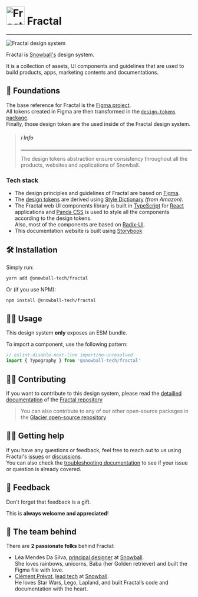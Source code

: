 
<Meta title="Fractal" />

# <img alt="Fractal's logo" src="/images/logo_fractal.png" width="50" /> Fractal

---

![Fractal design system](/images/cover_fractal.png)

Fractal is [Snowball's](https://snowball.xyz) design system.

It is a collection of assets, UI components and guidelines that are used to
build products, apps, marketing contents and documentations.

## 🧱 Foundations

The base reference for Fractal is the
[Figma project](https://www.figma.com/community/file/1281271374017743876/%E2%9D%84%EF%B8%8F-Fractal-Design-System).  
All tokens created in Figma are then transformed in the
[`design-tokens` package](https://www.npmjs.com/package/@snowball-tech/design-tokens).  
Finally, those design token are the used inside of the Fractal design system.

> ##### ℹ️ Info
>
> ---
>
> The design tokens abstraction ensure consistency throughout all the
> products, websites and applications of Snowball.

### Tech stack

- The design principles and guidelines of Fractal are based on
  [Figma](https://www.figma.com/community/file/1281271374017743876/%E2%9D%84%EF%B8%8F-Fractal-Design-System).
- The [design tokens](https://github.com/snowball-tech/fractal/tree/main/packages/design-tokens)
  are derived using [Style Dictionary](https://amzn.github.io/style-dictionary/#/)
  _(from Amazon)_.
- The Fractal web UI components library is built in
  [TypeScript](https://www.typescriptlang.org/) for
  [React](https://reactjs.org/) applications and
  [Panda CSS](https://panda-css.com/) is used to style all the components
  according to the design tokens.  
  Also, most of the components are based on
  [Radix-UI](https://www.radix-ui.com/).
- This documentation website is built using [Storybook](https://storybook.js.org/)

## 🛠️ Installation

Simply run:

```bash
yarn add @snowball-tech/fractal
```

Or (if you use NPM):

```bash
npm install @snowball-tech/fractal
```

## 👩‍💻 Usage

This design system **only** exposes an ESM bundle.

To import a component, use the following pattern:

```js
// eslint-disable-next-line import/no-unresolved
import { Typography } from '@snowball-tech/fractal'
```

## ✍🏿 Contributing

If you want to contribute to this design system, please read the
[detailled documentation](https://github.com/snowball-tech/fractal/blob/main/README.md)
of the [Fractal repository](https://github.com/snowball-tech/fractal)

> You can also contribute to any of our other open-source packages in the
> [Glacier open-source repository](https://github.com/snowball-tech/glacier)

## 🤷‍♂️ Getting help

If you have any questions or feedback, feel free to reach out to us using
Fractal's [issues](https://github.com/snowball-tech/fractal/issues) or
[discussions](https://github.com/snowball-tech/fractal/discussions).  
You can also check the
[troubleshooting documentation](https://github.com/snowball-tech/fractal/blob/main/docs/TROUBLESHOOTING.md)
to see if your issue or question is already covered.

## 💞 Feedback

Don't forget that feedback is a gift.

This is **always welcome and appreciated**!

## 🫶‍ The team behind

There are **2 passionate folks** behind Fractal:

- Léa Mendes Da Silva, [principal designer](https://www.linkedin.com/in/leadesign/) at
  [Snowball](https://www.linkedin.com/company/getsnowball/).  
  She loves rainbows, unicorns, Baba (her Golden retriever) and built the Figma file with love.
- [Clément Prévot](github.com/clementprevot), [lead tech](https://www.linkedin.com/in/clement-p/) at
  [Snowball](https://www.linkedin.com/company/getsnowball/).  
  He loves Star Wars, Lego, Lapland, and built Fractal’s code and documentation with the heart.
